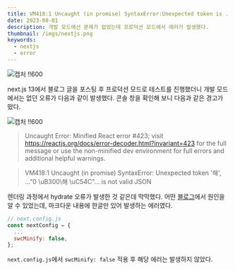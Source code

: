 ```yaml
---
title: VM418:1 Uncaught (in promise) SyntaxError:Unexpected token is ... not valid JSON 에러 해결하기
date: 2023-08-01
description: 개발 모드에선 문제가 없었는데 프로덕션 모드에서 에러가 발생했다.
thumbnail: /imgs/nextjs.png
keywords:
  - nextjs
  - error
---
```


![캡처 !!600](/imgs/posts/06/33cd0c1e-cb39-4bbe-bda1-9c74dab026c4.jpeg)

next.js 13에서 블로그 글을 포스팅 후 프로덕션 모드로 테스트를 진행했더니 개발 모드에서는 없던 오류가 다음과 같이 발생했다. 콘솔 창을 확인해 보니 다음과 같은 경고가 떴다.

![캡처 !!600](/imgs/posts/06/388641a6-a607-44e6-948e-4ccebdc46a5c.jpeg)

> Uncaught Error: Minified React error #423; visit https://reactjs.org/docs/error-decoder.html?invariant=423 for the full message or use the non-minified dev environment for full errors and additional helpful warnings.

> VM418:1 Uncaught (in promise) SyntaxError: Unexpected token '해', ..."0 \\uB300\해 \\uC54C\"... is not valid JSON

렌더링 과정에서 hydrate 오류가 발생한 것 같은데 막막했다. 어떤 <a href="https://yiyb-blog.vercel.app/posts/nextjs-contentlayer-blog" target="_blank">블로그</a>에서 원인을 알 수 있었는데, 마크다운 내용에 한글만 있어 발생하는 에러였다.

```js {4}
// next.config.js
const nextConfig = {
  ...
  swcMinify: false,
};
```

`next.config.js`에서 `swcMinify: false` 적용 후 해당 에러는 발생하지 않았다.
